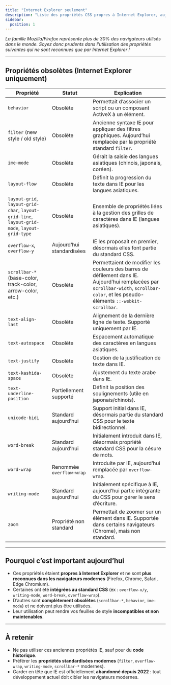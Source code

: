 ```yaml
---
title: "Internet Explorer seulement"
description: "Liste des propriétés CSS propres à Internet Explorer, aujourd’hui obsolètes ou non standardisées."
sidebar:
  position: 1
---
```


*La famille Mozilla/Firefox représente plus de 30% des navigateurs utilisés dans le monde. Soyez donc prudents dans l'utilisation des propriétés suivantes qui ne sont reconnues que par Internet Explorer !*

---

## Propriétés obsolètes (Internet Explorer uniquement)

| Propriété | Statut | Explication |
| --- | --- | --- |
| `behavior` | Obsolète | Permettait d’associer un script ou un composant ActiveX à un élément. |
| `filter` (new style / old style) | Obsolète | Ancienne syntaxe IE pour appliquer des filtres graphiques. Aujourd’hui remplacée par la propriété standard `filter`. |
| `ime-mode` | Obsolète | Gérait la saisie des langues asiatiques (chinois, japonais, coréen). |
| `layout-flow` | Obsolète | Définit la progression du texte dans IE pour les langues asiatiques. |
| `layout-grid`, `layout-grid-char`, `layout-grid-line`, `layout-grid-mode`, `layout-grid-type` | Obsolète | Ensemble de propriétés liées à la gestion des grilles de caractères dans IE (langues asiatiques). |
| `overflow-x`, `overflow-y` | Aujourd’hui standardisées | IE les proposait en premier, désormais elles font partie du standard CSS. |
| `scrollbar-*` (base-color, track-color, arrow-color, etc.) | Obsolète | Permettaient de modifier les couleurs des barres de défilement dans IE. Aujourd’hui remplacées par `scrollbar-width`, `scrollbar-color`, et les pseudo-éléments `::-webkit-scrollbar`. |
| `text-align-last` | Obsolète | Alignement de la dernière ligne de texte. Supporté uniquement par IE. |
| `text-autospace` | Obsolète | Espacement automatique des caractères en langues asiatiques. |
| `text-justify` | Obsolète | Gestion de la justification de texte dans IE. |
| `text-kashida-space` | Obsolète | Ajustement du texte arabe dans IE. |
| `text-underline-position` | Partiellement supporté | Définit la position des soulignements (utile en japonais/chinois). |
| `unicode-bidi` | Standard aujourd’hui | Support initial dans IE, désormais partie du standard CSS pour le texte bidirectionnel. |
| `word-break` | Standard aujourd’hui | Initialement introduit dans IE, désormais propriété standard CSS pour la césure de mots. |
| `word-wrap` | Renommée `overflow-wrap` | Introduite par IE, aujourd’hui remplacée par `overflow-wrap`. |
| `writing-mode` | Standard aujourd’hui | Initialement spécifique à IE, aujourd’hui partie intégrante du CSS pour gérer le sens d’écriture. |
| `zoom` | Propriété non standard | Permettait de zoomer sur un élément dans IE. Supportée dans certains navigateurs (Chrome), mais non standard. |

---

## Pourquoi c’est important aujourd’hui

- Ces propriétés étaient **propres à Internet Explorer** et ne sont **plus reconnues dans les navigateurs modernes** (Firefox, Chrome, Safari, Edge Chromium).  
- Certaines ont été **intégrées au standard CSS** (ex : `overflow-x/y`, `writing-mode`, `word-break`, `overflow-wrap`).  
- D’autres sont **complètement obsolètes** (`scrollbar-*`, `behavior`, `ime-mode`) et ne doivent plus être utilisées.  
- Leur utilisation peut rendre vos feuilles de style **incompatibles et non maintenables**.  

---

## À retenir

- Ne pas utiliser ces anciennes propriétés IE, sauf pour du **code historique**.  
- Préférer les **propriétés standardisées modernes** (`filter`, `overflow-wrap`, `writing-mode`, `scrollbar-*` modernes).  
- Garder en tête que IE est officiellement **abandonné depuis 2022** : tout développement actuel doit cibler les navigateurs modernes.  
